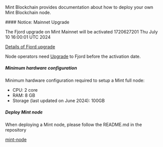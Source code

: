 
Mint Blockchain provides documentation about how to deploy your own Mint Blockchain node.


####<Callout type="warning" emoji="⚠️"> Notice: Mainnet Upgrade </Callout>

<Callout type="info" emoji="ℹ️">
The Fjord upgrade on Mint Mainnet will be activated 1720627201 Thu July 10 16:00:01 UTC 2024

[Details of Fjord upgrade](https://docs.optimism.io/builders/notices/fjord-changes)

Node operators need [Upgrade](https://github.com/Mint-Blockchain/mint-node?tab=readme-ov-file#fjord-upgrade) to Fjord before the activation date.
</Callout>

##### Minimum hardware configuration

Minimum hardware configuration required to setup a Mint full node:

* CPU: 2 core
* RAM: 8 GB
* Storage (last updated on June 2024): 100GB

##### Deploy Mint node

When deploying a Mint node, please follow the README.md in the repository

[mint-node](https://github.com/Mint-Blockchain/mint-node)
